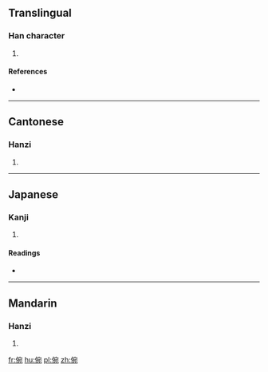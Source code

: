 ==Translingual==

===Han character===
{{Han char|rn=9|rad=人|as=08|sn=10|four=23212|canj=OJNU|ids=⿰亻宛}}

# {{defn|Han|sort=人08}}

====References====
* {{Han ref|kx=0107.120|dkj=00754|dj=0227.220|hdz=10184.070|uh=5007|ud=20487|bh=D0CA|bd=53450}}

----

==Cantonese==

===Hanzi===
{{yue-hanzi|jyut=[[jyun2]]|y=yun2}}

# {{defn|lang=yue|sort=人08}}

----

==Japanese==

===Kanji===
{{ja-kanji|grade=|rs=人08}}

# {{defn|lang=ja|sort=人08}}

====Readings====
* {{ja-readings|on=[[えん]] (en), [[おん]] (on)|kun=[[たのしむ]] (tanoshimu), [[よろこぶ]] (yorokobu), [[すすめる]] (susumeru)}}

----

==Mandarin==

===Hanzi===
{{cmn-hanzi|pin=[[wǎn]] ([[wan3]])|wg=wan<sup>3</sup>}}

# {{defn|lang=cmn|sort=人08}}

[[fr:倇]]
[[hu:倇]]
[[pl:倇]]
[[zh:倇]]
